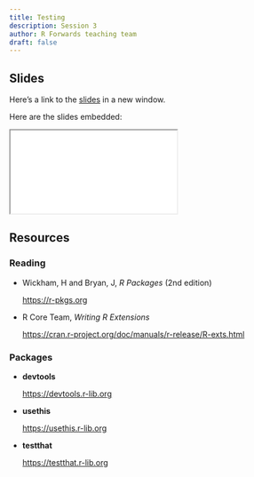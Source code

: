 ```yaml
---
title: Testing
description: Session 3
author: R Forwards teaching team
draft: false
---
```


## Slides

Here's a link to the [slides](/slides/03-testing/index.qmd){target="_blank"} in a new window. 

Here are the slides embedded:

<iframe class="slide-deck ar16x9" src="/slides/03-testing/index.html" title="03-testing slides">
</iframe>

## Resources

### Reading

- Wickham, H and Bryan, J, _R Packages_ (2nd edition)

  <https://r-pkgs.org>

- R Core Team, _Writing R Extensions_

  <https://cran.r-project.org/doc/manuals/r-release/R-exts.html>

### Packages

- **devtools**

  <https://devtools.r-lib.org>
  
- **usethis**

  <https://usethis.r-lib.org>

- **testthat**

  <https://testthat.r-lib.org>